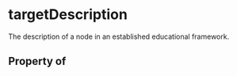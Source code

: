 # targetDescription

The description of a node in an established educational framework.

## Property of



